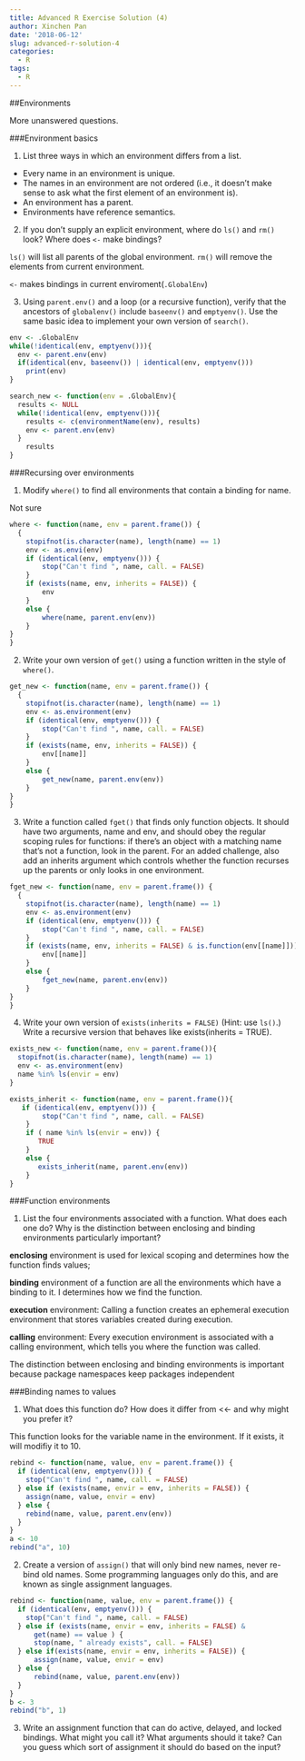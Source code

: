```yaml
---
title: Advanced R Exercise Solution (4)
author: Xinchen Pan
date: '2018-06-12'
slug: advanced-r-solution-4
categories:
  - R
tags:
  - R
---
```


##Environments

More unanswered questions.

###Environment basics

1. List three ways in which an environment differs from a list.

<ul>
<li>Every name in an environment is unique.</li>

<li>The names in an environment are not ordered (i.e., it doesn’t make sense to ask what the first element of an environment is).</li>

<li>An environment has a parent.</li>

<li>Environments have reference semantics.</li>
</ul>


2. If you don’t supply an explicit environment, where do <code>ls()</code> and <code>rm()</code> look? Where does <code><-</code> make bindings?

<code>ls()</code> will list all parents of the global environment. <code>rm()</code> will remove the elements from current environment.

 <code><-</code> makes bindings in current enviroment(<code>.GlobalEnv</code>)

3. Using <code>parent.env()</code> and a loop (or a recursive function), verify that the ancestors of <code>globalenv()</code> include <code>baseenv()</code> and <code>emptyenv()</code>. Use the same basic idea to implement your own version of <code>search()</code>.

```r
env <- .GlobalEnv
while(!identical(env, emptyenv())){
  env <- parent.env(env)
  if(identical(env, baseenv()) | identical(env, emptyenv()))
    print(env)
}
```


```r

search_new <- function(env = .GlobalEnv){
  results <- NULL
  while(!identical(env, emptyenv())){
    results <- c(environmentName(env), results)
    env <- parent.env(env)
  }
    results
}
```


###Recursing over environments


1. Modify <code>where()</code> to find all environments that contain a binding for name.

Not sure

```r
where <- function(name, env = parent.frame()) {
  {
    stopifnot(is.character(name), length(name) == 1)
    env <- as.envi(env)
    if (identical(env, emptyenv())) {
        stop("Can't find ", name, call. = FALSE)
    }
    if (exists(name, env, inherits = FALSE)) {
        env
    }
    else {
        where(name, parent.env(env))
    }
}
}
```


2. Write your own version of <code>get()</code> using a function written in the style of <code>where()</code>.

```r
get_new <- function(name, env = parent.frame()) {
  {
    stopifnot(is.character(name), length(name) == 1)
    env <- as.environment(env)
    if (identical(env, emptyenv())) {
        stop("Can't find ", name, call. = FALSE)
    }
    if (exists(name, env, inherits = FALSE)) {
        env[[name]]
    }
    else {
        get_new(name, parent.env(env))
    }
}
}
```


3. Write a function called <code>fget()</code> that finds only function objects. It should have two arguments, name and env, and should obey the regular scoping rules for functions: if there’s an object with a matching name that’s not a function, look in the parent. For an added challenge, also add an inherits argument which controls whether the function recurses up the parents or only looks in one environment.
```r
fget_new <- function(name, env = parent.frame()) {
  {
    stopifnot(is.character(name), length(name) == 1)
    env <- as.environment(env)
    if (identical(env, emptyenv())) {
        stop("Can't find ", name, call. = FALSE)
    }
    if (exists(name, env, inherits = FALSE) & is.function(env[[name]])) {
        env[[name]]
    }
    else {
        fget_new(name, parent.env(env))
    }
}
}
```




4. Write your own version of <code>exists(inherits = FALSE)</code> (Hint: use <code>ls()</code>.) Write a recursive version that behaves like exists(inherits = TRUE).

```r
exists_new <- function(name, env = parent.frame()){
  stopifnot(is.character(name), length(name) == 1)
  env <- as.environment(env)
  name %in% ls(envir = env)
}

exists_inherit <- function(name, env = parent.frame()){
   if (identical(env, emptyenv())) {
        stop("Can't find ", name, call. = FALSE)
    }
    if ( name %in% ls(envir = env)) {
       TRUE
    }
    else {
       exists_inherit(name, parent.env(env))
    }
}
```

###Function environments

1. List the four environments associated with a function. What does each one do? Why is the distinction between enclosing and binding environments particularly important?

<strong>enclosing</strong> environment is used for lexical scoping and determines how the function finds values; 

<strong>binding</strong> environment of a function are all the environments which have a binding to it. I determines how we find the function.

<strong>execution</strong> environment: Calling a function creates an ephemeral execution environment that stores variables created during execution.

<strong>calling</strong> environment: Every execution environment is associated with a calling environment, which tells you where the function was called.

The distinction between enclosing and binding environments is important because package namespaces keep packages independent

###Binding names to values

1. What does this function do? How does it differ from <<- and why might you prefer it?

This function looks for the variable name in the environment. If it exists, it will modifiy it to 10.

```r
rebind <- function(name, value, env = parent.frame()) {
  if (identical(env, emptyenv())) {
    stop("Can't find ", name, call. = FALSE)
  } else if (exists(name, envir = env, inherits = FALSE)) {
    assign(name, value, envir = env)
  } else {
    rebind(name, value, parent.env(env))
  }
}
a <- 10
rebind("a", 10)
```


2. Create a version of <code>assign()</code> that will only bind new names, never re-bind old names. Some programming languages only do this, and are known as single assignment languages.

```r
rebind <- function(name, value, env = parent.frame()) {
  if (identical(env, emptyenv())) {
    stop("Can't find ", name, call. = FALSE)
  } else if (exists(name, envir = env, inherits = FALSE) &
      get(name) == value ) {
      stop(name, " already exists", call. = FALSE)
  } else if(exists(name, envir = env, inherits = FALSE)) {
      assign(name, value, envir = env)
  } else {
      rebind(name, value, parent.env(env))
  }
}
b <- 3
rebind("b", 1)
```


3. Write an assignment function that can do active, delayed, and locked bindings. What might you call it? What arguments should it take? Can you guess which sort of assignment it should do based on the input?




